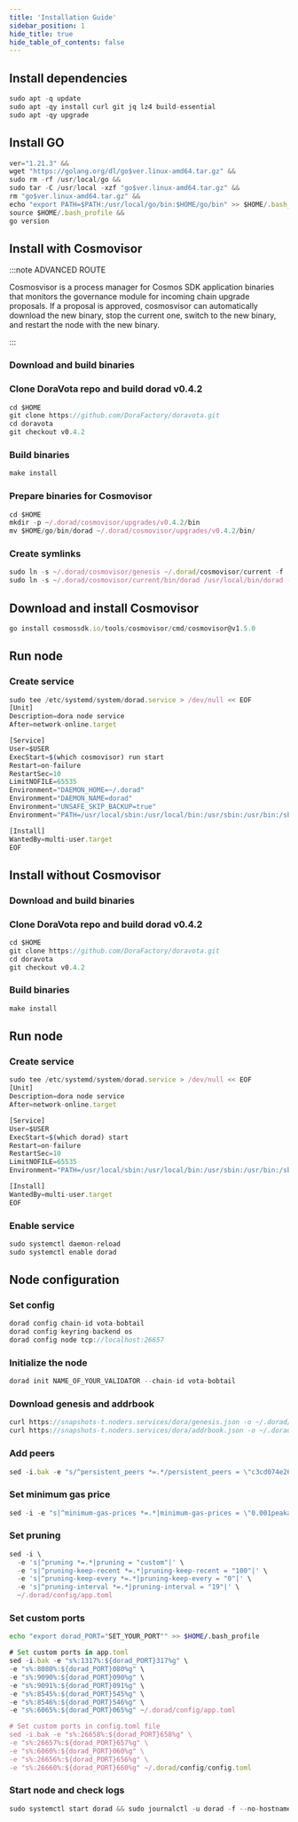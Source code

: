 ```yaml
---
title: 'Installation Guide'
sidebar_position: 1
hide_title: true
hide_table_of_contents: false
---
```



<PageTitle
  iconUrl="img/dora-icon.svg"
  title="DoraVota Installation Guide"
  chainId="vota-bobtail"
  version="v0.4.2"
/>

## Install dependencies

```js
sudo apt -q update
sudo apt -qy install curl git jq lz4 build-essential
sudo apt -qy upgrade
```

## Install GO

```js
ver="1.21.3" &&
wget "https://golang.org/dl/go$ver.linux-amd64.tar.gz" &&
sudo rm -rf /usr/local/go &&
sudo tar -C /usr/local -xzf "go$ver.linux-amd64.tar.gz" &&
rm "go$ver.linux-amd64.tar.gz" &&
echo "export PATH=$PATH:/usr/local/go/bin:$HOME/go/bin" >> $HOME/.bash_profile &&
source $HOME/.bash_profile &&
go version
```

## Install with Cosmovisor

:::note ADVANCED ROUTE

Cosmosvisor is a process manager for Cosmos SDK application binaries that monitors the governance module for incoming chain upgrade proposals. If a proposal is approved, cosmosvisor can automatically download the new binary, stop the current one, switch to the new binary, and restart the node with the new binary.

:::

### Download and build binaries

### Clone DoraVota repo and build dorad v0.4.2

```js
cd $HOME
git clone https://github.com/DoraFactory/doravota.git
cd doravota
git checkout v0.4.2
```

### Build binaries

```js
make install
```

### Prepare binaries for Cosmovisor

```js
cd $HOME
mkdir -p ~/.dorad/cosmovisor/upgrades/v0.4.2/bin
mv $HOME/go/bin/dorad ~/.dorad/cosmovisor/upgrades/v0.4.2/bin/
```

### Create symlinks

```js
sudo ln -s ~/.dorad/cosmovisor/genesis ~/.dorad/cosmovisor/current -f
sudo ln -s ~/.dorad/cosmovisor/current/bin/dorad /usr/local/bin/dorad -f
```

## Download and install Cosmovisor

```js
go install cosmossdk.io/tools/cosmovisor/cmd/cosmovisor@v1.5.0
```

## Run node

### Create service

```js
sudo tee /etc/systemd/system/dorad.service > /dev/null << EOF
[Unit]
Description=dora node service
After=network-online.target

[Service]
User=$USER
ExecStart=$(which cosmovisor) run start
Restart=on-failure
RestartSec=10
LimitNOFILE=65535
Environment="DAEMON_HOME=~/.dorad"
Environment="DAEMON_NAME=dorad"
Environment="UNSAFE_SKIP_BACKUP=true"
Environment="PATH=/usr/local/sbin:/usr/local/bin:/usr/sbin:/usr/bin:/sbin:/bin:/usr/games:/usr/local/games:/snap/bin:~/.dorad/cosmovisor/current/bin"

[Install]
WantedBy=multi-user.target
EOF
```

## Install without Cosmovisor

### Download and build binaries

### Clone DoraVota repo and build dorad v0.4.2

```js
cd $HOME
git clone https://github.com/DoraFactory/doravota.git
cd doravota
git checkout v0.4.2
```

### Build binaries

```js
make install
```

## Run node

### Create service

```js
sudo tee /etc/systemd/system/dorad.service > /dev/null << EOF
[Unit]
Description=dora node service
After=network-online.target

[Service]
User=$USER
ExecStart=$(which dorad) start
Restart=on-failure
RestartSec=10
LimitNOFILE=65535
Environment="PATH=/usr/local/sbin:/usr/local/bin:/usr/sbin:/usr/bin:/sbin:/bin:/usr/games:/usr/local/games:/snap/bin"

[Install]
WantedBy=multi-user.target
EOF
```

### Enable service

```js
sudo systemctl daemon-reload
sudo systemctl enable dorad
```

## Node configuration

### Set config

```js
dorad config chain-id vota-bobtail
dorad config keyring-backend os
dorad config node tcp://localhost:26657
```

### Initialize the node

```js
dorad init NAME_OF_YOUR_VALIDATOR --chain-id vota-bobtail
```

### Download genesis and addrbook

```js
curl https://snapshots-t.noders.services/dora/genesis.json -o ~/.dorad/config/genesis.json
curl https://snapshots-t.noders.services/dora/addrbook.json -o ~/.dorad/config/addrbook.json
```

### Add peers

```js
sed -i.bak -e "s/^persistent_peers *=.*/persistent_peers = \"c3cd074e26cfc745d797f726b2909fdcca2b85ac@dora-t-rpc.noders.services:37656\"/" ~/.dorad/config/config.toml
```

### Set minimum gas price

```js
sed -i -e "s|^minimum-gas-prices *=.*|minimum-gas-prices = \"0.001peaka\"|" ~/.dorad/config/app.toml
```

### Set pruning

```js
sed -i \
  -e 's|^pruning *=.*|pruning = "custom"|' \
  -e 's|^pruning-keep-recent *=.*|pruning-keep-recent = "100"|' \
  -e 's|^pruning-keep-every *=.*|pruning-keep-every = "0"|' \
  -e 's|^pruning-interval *=.*|pruning-interval = "19"|' \
  ~/.dorad/config/app.toml
```

### Set custom ports

```bash
echo "export dorad_PORT="SET_YOUR_PORT"" >> $HOME/.bash_profile
```

```js
# Set custom ports in app.toml
sed -i.bak -e "s%:1317%:${dorad_PORT}317%g" \
-e "s%:8080%:${dorad_PORT}080%g" \
-e "s%:9090%:${dorad_PORT}090%g" \
-e "s%:9091%:${dorad_PORT}091%g" \
-e "s%:8545%:${dorad_PORT}545%g" \
-e "s%:8546%:${dorad_PORT}546%g" \
-e "s%:6065%:${dorad_PORT}065%g" ~/.dorad/config/app.toml

# Set custom ports in config.toml file
sed -i.bak -e "s%:26658%:${dorad_PORT}658%g" \
-e "s%:26657%:${dorad_PORT}657%g" \
-e "s%:6060%:${dorad_PORT}060%g" \
-e "s%:26656%:${dorad_PORT}656%g" \
-e "s%:26660%:${dorad_PORT}660%g" ~/.dorad/config/config.toml
```

### Start node and check logs

```js
sudo systemctl start dorad && sudo journalctl -u dorad -f --no-hostname -o cat
```
